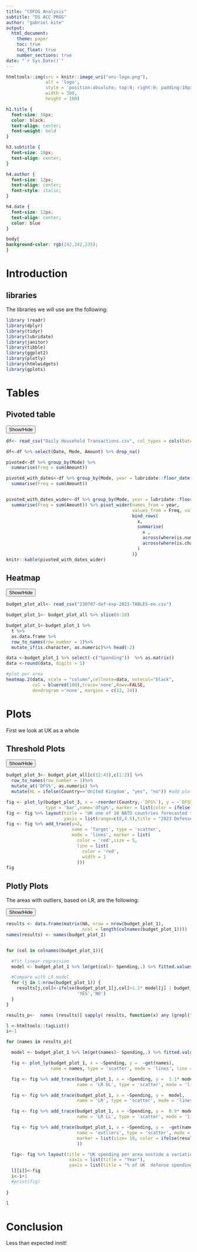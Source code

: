 ```yaml
---
title: "COFOG Analysis"
subtitle: "DS ACC PROG"
author: "gabriel kite"
output: 
  html_document:
    theme: paper
    toc: true
    toc_float: true
    number_sections: true
date: "`r Sys.Date()`"
---
```


```r
htmltools::img(src = knitr::image_uri("ons-logo.png"), 
               alt = 'logo', 
               style = 'position:absolute; top:0; right:0; padding:10px;',
               width = 300, 
               height = 100)
```

```css
h1.title {
  font-size: 38px;
  color: black;
  text-align: center;
  font-weight: bold
}

h3.subtitle {
  font-size: 18px;
  text-align: center;
}

h4.author {
  font-size: 12px;
  text-align: center;
  font-style: italic;
}

h4.date {
  font-size: 12px;
  text-align: center;
  color: blue
}

body{
background-color: rgb(242,242,235);
}
```

# Introduction

## libraries

The libraries we will use are the following:

```r

library (readr)
library(dplyr)
library(tidyr)
library(lubridate)
library(janitor)
library(tibble)
library(ggplot2)
library(plotly)
library(htmlwidgets)
library(gplots)
```

# Tables

## Pivoted table

<button class="btn btn-primary" data-toggle="collapse" data-target="#tb"> Show/Hide </button>  
<div id="tb" class="collapse"> 

```r
df<- read_csv("Daily Household Transactions.csv", col_types = cols(Date = col_date(format = "%m/%d/%Y")))

df<-df %>% select(Date, Mode, Amount) %>% drop_na()

pivoted<-df %>% group_by(Mode) %>%
  summarise(Freq = sum(Amount))

pivoted_with_dates<-df %>% group_by(Mode, year = lubridate::floor_date(Date, 'year')) %>%
  summarise(Freq = sum(Amount))


pivoted_with_dates_wider<-df %>% group_by(Mode, year = lubridate::floor_date(Date, 'year')) %>%
  summarise(Freq = sum(Amount)) %>% pivot_wider(names_from = year,
                                                values_from = Freq, values_fill = 0)  %>% ungroup() %>%  { x <- .
                                                bind_rows(
                                                  x,
                                                  summarise(
                                                    x ,
                                                    across(where(is.numeric), ~ sum(.x, na.rm = TRUE)),
                                                    across(where(is.character), ~"Total")
                                                  )
                                                )}
knitr::kable(pivoted_with_dates_wider)
```
</div>

## Heatmap

<button class="btn btn-primary" data-toggle="collapse" data-target="#hm"> Show/Hide </button>  
<div id="hm" class="collapse">  

```r

budget_plot_all<- read_csv("230707-def-exp-2023-TABLES-en.csv")

budget_plot_1<- budget_plot_all %>% slice(6:10)

budget_plot_1<-budget_plot_1 %>%
  t %>%
  as.data.frame %>%
  row_to_names(row_number = 1)%>%
  mutate_if(is.character, as.numeric)%>% head(-2)

data <-budget_plot_1 %>% select(-c("Spending"))  %>% as.matrix()
data <-round(data, digits = 1)

#plot per area
heatmap.2(data, scale = "column",cellnote=data, notecol="black",
          col = bluered(100),trace='none',Rowv=FALSE,
          dendrogram ='none', margins = c(12, 24))
```
</div>


# Plots

First we look at  UK as a whole

## Threshold Plots

<button class="btn btn-primary" data-toggle="collapse" data-target="#plott"> Show/Hide </button>  
<div id="plott" class="collapse">  

```r
budget_plot_3<- budget_plot_all[c(12:43),c(1:2)] %>%
  row_to_names(row_number = 1)%>%
  mutate_at('DFS%', as.numeric) %>%
  mutate(HL = ifelse(Country=='United Kingdom', "yes", "no")) #add plot label

fig <- plot_ly(budget_plot_3, x = ~reorder(Country,-`DFS%`), y = ~`DFS%`,
               type = 'bar',name='dfsp%', marker = list(color = ifelse(budget_plot_3$HL == 'yes', "blue", "grey")))
fig <- fig %>% layout(title = "UK one of 10 NATO countries forecasted to meet the 2% in 2023",
                      yaxis = list(range=c(0,4.5),title = "2023 Defense spending as % real GDP"))
fig <- fig %>% add_trace(y=2,
                         name = 'Target', type = 'scatter',
                         mode = 'lines', marker = list(
                           color = 'red',size = 5,
                           line = list(
                             color = 'red',
                             width = 1
                           )))
fig
```

</div>


## Plotly Plots

The areas with outliers, based on LR, are the following:

<button class="btn btn-primary" data-toggle="collapse" data-target="#plot1"> Show/Hide </button>  
<div id="plot1" class="collapse">  

```r

results <- data.frame(matrix(NA, nrow = nrow(budget_plot_1),
                             ncol = length(colnames(budget_plot_1))))
names(results) <- names(budget_plot_1)


for (col in colnames(budget_plot_1)){

  #fit linear regression
  model <- budget_plot_1 %>% lm(get(col)~ Spending,.) %>% fitted.values()

  #Compare with LR model
  for (j in 1:nrow(budget_plot_1)) {
    results[j,col]<-ifelse(budget_plot_1[j,col]>1.1* model[j] | budget_plot_1[j,col]< 0.9 * model[j],
                           'YES','NO')
  }
}

results_p<-  names (results)[ sapply( results, function(x) any (grepl("YES",x) ))]

l <-htmltools::tagList()
i<-1

for (names in results_p){

  model <- budget_plot_1 %>% lm(get(names)~ Spending,.) %>% fitted.values()

  fig <- plot_ly(budget_plot_1, x = ~Spending, y =  ~get(names),
                 name = names, type = 'scatter', mode = 'lines', line = list(size=5, color = 'blue'))

  fig <- fig %>% add_trace(budget_plot_1, x = ~Spending, y =  1.1* model,
                           name = 'LR UL', type = 'scatter', mode = 'lines', line = list(size=2, color = 'black',dash="dot"))

  fig <- fig %>% add_trace(budget_plot_1, x = ~Spending, y =  model,
                           name = 'LR', type = 'scatter', mode = 'lines', line = list(size=4, color = 'black',dash="dash"))

  fig <- fig %>% add_trace(budget_plot_1, x = ~Spending, y =  0.9* model,
                           name = 'LR LL', type = 'scatter', mode = 'lines', line = list(size=2, color = 'black',dash="dot"))

  fig <- fig %>% add_trace(budget_plot_1, x = ~Spending, y =  ~get(names),
                           name = 'outliers', type = 'scatter', mode = 'marker',
                           marker = list(size= 10, color = ifelse(results[,names] == 'YES', "red", "blue")
                           ))

  fig<- fig %>% layout(title = "UK spending per area oustide a variation +/- 10 %",
                        xaxis = list(title = "Year"),
                        yaxis = list(title = "% of UK  defense spending"))
  l[[i]]<-fig
  i<-i+1
  #print(fig)
  
}

l
```

</div>

# Conclusion

Less than expected innit!
